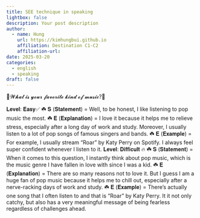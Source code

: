 ```yaml
---
title: SEE technique in speaking
lightbox: false
description: Your post description
author:
  - name: Hung
    url: https://kimhungbui.github.io
    affiliation: Destination C1-C2
    affiliation-url: 
date: 2025-03-20
categories:
  - english
  - speaking
draft: false
---
```



🌸𝓦𝓱𝓪𝓽 𝓲𝓼 𝔂𝓸𝓾𝓻 𝓯𝓪𝓿𝓸𝓻𝓲𝓽𝓮 𝓴𝓲𝓷𝓭 𝓸𝓯 𝓶𝓾𝓼𝓲𝓬?🌸

𝐋𝐞𝐯𝐞𝐥: 𝐄𝐚𝐬𝐲✅
☘️ 𝐒 (𝐒𝐭𝐚𝐭𝐞𝐦𝐞𝐧𝐭) = Well, to be honest, I like listening to pop music the most.
☘️ 𝐄 (𝐄𝐱𝐩𝐥𝐚𝐧𝐚𝐭𝐢𝐨𝐧) = I love it because it helps me to relieve stress, especially after a long day of work and study. Moreover, I usually listen to a lot of pop songs of famous singers and bands.
☘️ 𝐄 (𝐄𝐱𝐚𝐦𝐩𝐥𝐞) = For example, I usually stream “Roar” by Katy Perry on Spotify. I always feel super confident whenever I listen to it.
𝐋𝐞𝐯𝐞𝐥: 𝐃𝐢𝐟𝐟𝐢𝐜𝐮𝐥𝐭 🔥
☘️ 𝐒 (𝐒𝐭𝐚𝐭𝐞𝐦𝐞𝐧𝐭) = When it comes to this question, I instantly think about pop music, which is the music genre I have fallen in love with since I was a kid.
☘️ 𝐄 (𝐄𝐱𝐩𝐥𝐚𝐧𝐚𝐭𝐢𝐨𝐧) = There are so many reasons not to love it. But I guess I am a huge fan of pop music because it helps me to chill out, especially after a nerve-racking days of work and study.
☘️ 𝐄 (𝐄𝐱𝐚𝐦𝐩𝐥𝐞) = There's actually one song that I often listen to and that is “Roar” by Katy Perry. It it not only catchy, but also has a very meaningful message of being fearless regardless of challenges ahead.